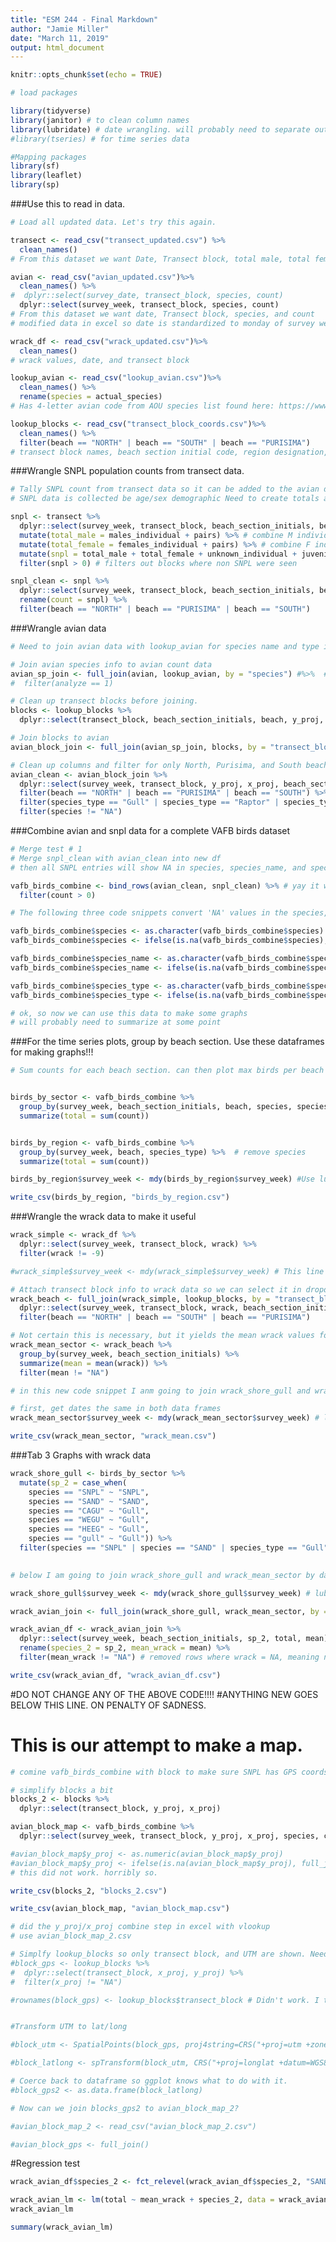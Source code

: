 ```yaml
---
title: "ESM 244 - Final Markdown"
author: "Jamie Miller"
date: "March 11, 2019"
output: html_document
---
```


```r
knitr::opts_chunk$set(echo = TRUE)
```

```r
# load packages

library(tidyverse)
library(janitor) # to clean column names
library(lubridate) # date wrangling. will probably need to separate out counts by month or weeknumber to make visualization easier/nicer. converts dates to dates rather than numerical sequences.
#library(tseries) # for time series data

#Mapping packages
library(sf)
library(leaflet)
library(sp)

```

###Use this to read in data.
```r
# Load all updated data. Let's try this again.

transect <- read_csv("transect_updated.csv") %>% 
  clean_names()
# From this dataset we want Date, Transect block, total male, total female, unknown, and juvs. I added a totals column in excel to double check numbers. Associated math is in next code chunk.

avian <- read_csv("avian_updated.csv")%>% 
  clean_names() %>% 
#  dplyr::select(survey_date, transect_block, species, count)
  dplyr::select(survey_week, transect_block, species, count)
# From this dataset we want date, Transect block, species, and count
# modified data in excel so date is standardized to monday of survey week. this will separate out surveys that span 2 days.

wrack_df <- read_csv("wrack_updated.csv")%>% 
  clean_names()
# wrack values, date, and transect block

lookup_avian <- read_csv("lookup_avian.csv")%>% 
  clean_names() %>% 
  rename(species = actual_species) 
# Has 4-letter avian code from AOU species list found here: https://www.pwrc.usgs.gov/bbl/manual/speclist.cfm or species_list.pdf in repo

lookup_blocks <- read_csv("transect_block_coords.csv")%>% 
  clean_names() %>% 
  filter(beach == "NORTH" | beach == "SOUTH" | beach == "PURISIMA")
# transect block names, beach section initial code, region designation, and gps coords

```

###Wrangle SNPL population counts from transect data.
```r
# Tally SNPL count from transect data so it can be added to the avian data
# SNPL data is collected be age/sex demographic Need to create totals and filter out all transect blocks that do not have any plovers in them.

snpl <- transect %>%
  dplyr::select(survey_week, transect_block, beach_section_initials, beach, males_individual, females_individual, unknown_individual, pairs, juvenile, total) %>% 
  mutate(total_male = males_individual + pairs) %>% # combine M individ. w/ pairs to get total number of males
  mutate(total_female = females_individual + pairs) %>% # combine F individ. w/ pairs to get total number of females
  mutate(snpl = total_male + total_female + unknown_individual + juvenile) %>% # this should match column 'total'. Looks like it does
  filter(snpl > 0) # filters out blocks where non SNPL were seen

snpl_clean <- snpl %>%
  dplyr::select(survey_week, transect_block, beach_section_initials, beach, snpl) %>% 
  rename(count = snpl) %>% 
  filter(beach == "NORTH" | beach == "PURISIMA" | beach == "SOUTH") 

```

###Wrangle avian data
```r
# Need to join avian data with lookup_avian for species name and type info, and lookup_blocks for beach section.

# Join avian species info to avian count data
avian_sp_join <- full_join(avian, lookup_avian, by = "species") #%>%  # yes, this worked.
#  filter(analyze == 1)

# Clean up transect blocks before joining. 
blocks <- lookup_blocks %>% 
  dplyr::select(transect_block, beach_section_initials, beach, y_proj, x_proj)

# Join blocks to avian
avian_block_join <- full_join(avian_sp_join, blocks, by = "transect_block")

# Clean up columns and filter for only North, Purisima, and South beaches 
avian_clean <- avian_block_join %>% 
  dplyr::select(survey_week, transect_block, y_proj, x_proj, beach_section_initials, beach, species, species_name, species_type, count) %>% 
  filter(beach == "NORTH" | beach == "PURISIMA" | beach == "SOUTH") %>% 
  filter(species_type == "Gull" | species_type == "Raptor" | species_type == "Shorebird" | species_type == "Tern") %>% # filtered a subset of birds to analyze%>% 
  filter(species != "NA")

```

###Combine avian and snpl data for a complete VAFB birds dataset
```r
# Merge test # 1
# Merge snpl_clean with avian_clean into new df
# then all SNPL entries will show NA in species, species_name, and species_type

vafb_birds_combine <- bind_rows(avian_clean, snpl_clean) %>% # yay it worked!
  filter(count > 0) 

# The following three code snippets convert 'NA' values in the species, species_name, and species_type columns to 'SNPL', 'Snowy Plover', and 'Shorebird', repectively. Each column needed to be a character for it to work, according to Google.

vafb_birds_combine$species <- as.character(vafb_birds_combine$species)
vafb_birds_combine$species <- ifelse(is.na(vafb_birds_combine$species),'SNPL',vafb_birds_combine$species)

vafb_birds_combine$species_name <- as.character(vafb_birds_combine$species_name)
vafb_birds_combine$species_name <- ifelse(is.na(vafb_birds_combine$species_name),'Snowy Plover',vafb_birds_combine$species_name)

vafb_birds_combine$species_type <- as.character(vafb_birds_combine$species_type)
vafb_birds_combine$species_type <- ifelse(is.na(vafb_birds_combine$species_type),'Shorebird',vafb_birds_combine$species_type)

# ok, so now we can use this data to make some graphs
# will probably need to summarize at some point

```

###For the time series plots, group by beach section. Use these dataframes for making graphs!!!
```r
# Sum counts for each beach section. can then plot max birds per beach section over time. Keep transect block separations for map.


birds_by_sector <- vafb_birds_combine %>% 
  group_by(survey_week, beach_section_initials, beach, species, species_type) %>% 
  summarize(total = sum(count))


birds_by_region <- vafb_birds_combine %>% 
  group_by(survey_week, beach, species_type) %>%  # remove species
  summarize(total = sum(count))

birds_by_region$survey_week <- mdy(birds_by_region$survey_week) #Use lubridate() functions to convert to times/dates

write_csv(birds_by_region, "birds_by_region.csv")

```

###Wrangle the wrack data to make it useful
```r
wrack_simple <- wrack_df %>% 
  dplyr::select(survey_week, transect_block, wrack) %>%
  filter(wrack != -9) 

#wrack_simple$survey_week <- mdy(wrack_simple$survey_week) # This line of code just messes things up.

# Attach transect block info to wrack data so we can select it in dropdowns
wrack_beach <- full_join(wrack_simple, lookup_blocks, by = "transect_block") %>% 
  dplyr::select(survey_week, transect_block, wrack, beach_section_initials, beach) %>% 
  filter(beach == "NORTH" | beach == "SOUTH" | beach == "PURISIMA")

# Not certain this is necessary, but it yields the mean wrack values for each beach sector per survey day
wrack_mean_sector <- wrack_beach %>% 
  group_by(survey_week, beach_section_initials) %>% 
  summarize(mean = mean(wrack)) %>% 
  filter(mean != "NA")

# in this new code snippet I anm going to join wrack_shore_gull and wrack_mean_sector by date and beach_section_initials.

# first, get dates the same in both data frames
wrack_mean_sector$survey_week <- mdy(wrack_mean_sector$survey_week) # lubridate for wrack

write_csv(wrack_mean_sector, "wrack_mean.csv")

```

###Tab 3 Graphs with wrack data
```r

wrack_shore_gull <- birds_by_sector %>% 
  mutate(sp_2 = case_when(
    species == "SNPL" ~ "SNPL",
    species == "SAND" ~ "SAND",
    species == "CAGU" ~ "Gull",
    species == "WEGU" ~ "Gull",
    species == "HEEG" ~ "Gull",
    species == "gull" ~ "Gull")) %>%
  filter(species == "SNPL" | species == "SAND" | species_type == "Gull")
  

# below I am going to join wrack_shore_gull and wrack_mean_sector by date and beach_section_initials.

wrack_shore_gull$survey_week <- mdy(wrack_shore_gull$survey_week) # lubridate for wrack_shore_gull so it can be combined with wrack_mean_sector

wrack_avian_join <- full_join(wrack_shore_gull, wrack_mean_sector, by = c("survey_week", "beach_section_initials")) 

wrack_avian_df <- wrack_avian_join %>% 
  dplyr::select(survey_week, beach_section_initials, sp_2, total, mean) %>% 
  rename(species_2 = sp_2, mean_wrack = mean) %>% 
  filter(mean_wrack != "NA") # removed rows where wrack = NA, meaning no wrack data were collected

write_csv(wrack_avian_df, "wrack_avian_df.csv") 

```

#DO NOT CHANGE ANY OF THE ABOVE CODE!!!!
#ANYTHING NEW GOES BELOW THIS LINE. ON PENALTY OF SADNESS.

# This is our attempt to make a map.
```r
# comine vafb_birds_combine with block to make sure SNPL has GPS coords without messing up our original dataframe.

# simplify blocks a bit
blocks_2 <- blocks %>% 
  dplyr::select(transect_block, y_proj, x_proj)

avian_block_map <- vafb_birds_combine %>% 
  dplyr::select(survey_week, transect_block, y_proj, x_proj, species, count)

#avian_block_map$y_proj <- as.numeric(avian_block_map$y_proj)
#avian_block_map$y_proj <- ifelse(is.na(avian_block_map$y_proj), full_join(avian_block_map, blocks_2, by = "transect_block"), avian_block_map$y_proj)
# this did not work. horribly so.

write_csv(blocks_2, "blocks_2.csv")

write_csv(avian_block_map, "avian_block_map.csv")

# did the y_proj/x_proj combine step in excel with vlookup 
# use avian_block_map_2.csv

```

```r

# Simplfy lookup_blocks so only transect block, and UTM are shown. Need to convert UTM to lat/long
#block_gps <- lookup_blocks %>% 
#  dplyr::select(transect_block, x_proj, y_proj) %>% 
#  filter(x_proj != "NA")

#rownames(block_gps) <- lookup_blocks$transect_block # Didn't work. I think that's ok.


#Transform UTM to lat/long

#block_utm <- SpatialPoints(block_gps, proj4string=CRS("+proj=utm +zone=10S +datum=WGS84"))

#block_latlong <- spTransform(block_utm, CRS("+proj=longlat +datum=WGS84"))

# Coerce back to dataframe so ggplot knows what to do with it.
#block_gps2 <- as.data.frame(block_latlong) 


```

```r
# Now can we join blocks_gps2 to avian_block_map_2?

#avian_block_map_2 <- read_csv("avian_block_map_2.csv")

#avian_block_gps <- full_join()


```

#Regression test
```r

wrack_avian_df$species_2 <- fct_relevel(wrack_avian_df$species_2, "SAND")

wrack_avian_lm <- lm(total ~ mean_wrack + species_2, data = wrack_avian_df)
wrack_avian_lm

summary(wrack_avian_lm)

```


